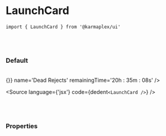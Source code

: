 

<Meta title='02. Molecules / LaunchCard' component={LaunchCard} />

# LaunchCard

`import { LaunchCard } from '@karmaplex/ui'`

<br />
<br />

### Default

<br />

<Story name='Default'>
  <div className='doc-story__preview' style={{ zoom: '100%' }}>
    <div className='flex items-center gap-4'>
      <LaunchCard
        image='https://bafkreifefeojhv45uxudjx73mzpqtzhtcq5acqcayw53s6clthw3hkc32y.ipfs.nftstorage.link/'
        volume='472.54'
        price='Ⓞ 1.00 SOL'
        dollarValue='$102.97'
        onClickButton={() => {}}
        name='Dead Rejects'
        remainingTime='20h : 35m : 08s'
      />
    </div>
  </div>
</Story>

<Source language={'jsx'} code={dedent`<LaunchCard />`} />

<br />
<br />

### Properties

<ArgsTable of={LaunchCard} />
